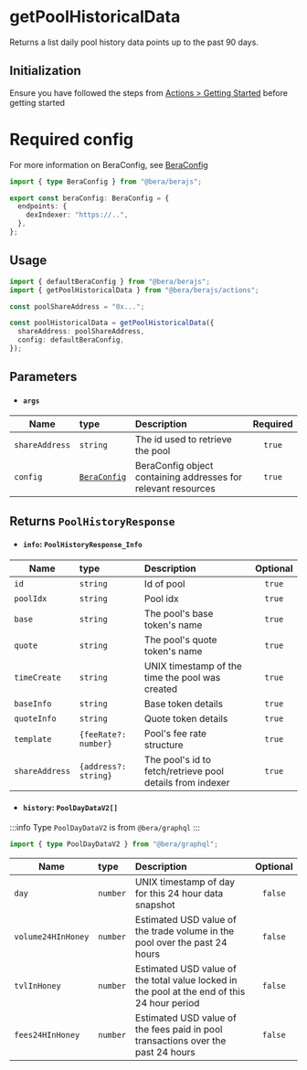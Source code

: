 # getPoolHistoricalData

Returns a list daily pool history data points up to the past 90 days.

## Initialization

Ensure you have followed the steps from [Actions > Getting Started](/actions/getting-started) before getting started

# Required config

For more information on BeraConfig, see [BeraConfig](/bera-config/)

```ts twoslash
import { type BeraConfig } from "@bera/berajs";

export const beraConfig: BeraConfig = {
  endpoints: {
    dexIndexer: "https://..",
  },
};
```

## Usage

```ts
import { defaultBeraConfig } from "@bera/berajs";
import { getPoolHistoricalData } from "@bera/berajs/actions";

const poolShareAddress = "0x...";

const poolHistoricalData = getPoolHistoricalData({
  shareAddress: poolShareAddress,
  config: defaultBeraConfig,
});
```

## Parameters

- #### `args`

| Name           | type                              | Description                                                   | Required |
| -------------- | :-------------------------------- | :------------------------------------------------------------ | :------: |
| `shareAddress` | `string`                          | The id used to retrieve the pool                              |  `true`  |
| `config`       | [`BeraConfig`](/types/BeraConfig) | BeraConfig object containing addresses for relevant resources |  `true`  |

## Returns `PoolHistoryResponse`

- #### `info`: `PoolHistoryResponse_Info`

| Name           | type                 | Description                                               | Optional |
| -------------- | :------------------- | :-------------------------------------------------------- | :------: |
| `id`           | `string`             | Id of pool                                                |  `true`  |
| `poolIdx`      | `string`             | Pool idx                                                  |  `true`  |
| `base`         | `string`             | The pool's base token's name                              |  `true`  |
| `quote`        | `string`             | The pool's quote token's name                             |  `true`  |
| `timeCreate`   | `string`             | UNIX timestamp of the time the pool was created           |  `true`  |
| `baseInfo`     | `string`             | Base token details                                        |  `true`  |
| `quoteInfo`    | `string`             | Quote token details                                       |  `true`  |
| `template`     | `{feeRate?: number}` | Pool's fee rate structure                                 |  `true`  |
| `shareAddress` | `{address?: string}` | The pool's id to fetch/retrieve pool details from indexer |  `true`  |

- #### `history`: `PoolDayDataV2[]`

:::info
Type `PoolDayDataV2` is from `@bera/graphql`
:::

```ts
import { type PoolDayDataV2 } from "@bera/graphql";
```

| Name               | type     | Description                                                                                 | Optional |
| ------------------ | :------- | :------------------------------------------------------------------------------------------ | :------: |
| `day`              | `number` | UNIX timestamp of day for this 24 hour data snapshot                                        | `false`  |
| `volume24HInHoney` | `number` | Estimated USD value of the trade volume in the pool over the past 24 hours                  | `false`  |
| `tvlInHoney`       | `number` | Estimated USD value of the total value locked in the pool at the end of this 24 hour period | `false`  |
| `fees24HInHoney`   | `number` | Estimated USD value of the fees paid in pool transactions over the past 24 hours            | `false`  |

